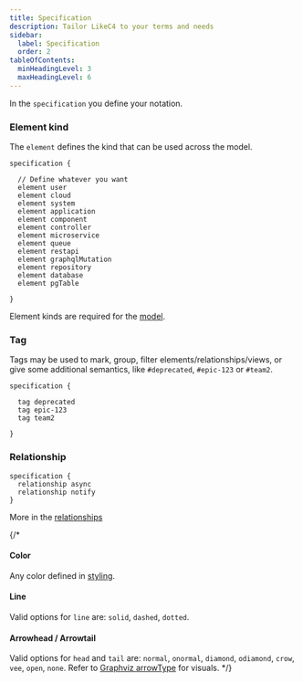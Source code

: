 ```yaml
---
title: Specification
description: Tailor LikeC4 to your terms and needs
sidebar: 
  label: Specification
  order: 2
tableOfContents:
  minHeadingLevel: 3
  maxHeadingLevel: 6  
---
```


In the `specification` you define your notation.

### Element kind

The `element` defines the kind that can be used across the model.

```likec4 copy
specification {

  // Define whatever you want
  element user
  element cloud
  element system
  element application
  element component
  element controller
  element microservice
  element queue
  element restapi
  element graphqlMutation
  element repository
  element database
  element pgTable

}
```

Element kinds are required for the [model](/dsl/model).

### Tag

Tags may be used to mark, group, filter elements/relationships/views, or give some additional semantics, like `#deprecated`, `#epic-123` or `#team2`.

```likec4
specification {

  tag deprecated
  tag epic-123
  tag team2

}
```

### Relationship

```likec4
specification {
  relationship async
  relationship notify
}
```

More in the [relationships](/dsl/relationships/#relationship-kinds)

{/*

#### Color
Any color defined in [styling](./styling).

#### Line
Valid options for `line` are: `solid`, `dashed`, `dotted`.

#### Arrowhead / Arrowtail
Valid options for `head` and `tail` are: `normal`, `onormal`, `diamond`, `odiamond`, `crow`, `vee`, `open`, `none`.
Refer to [Graphviz arrowType](https://graphviz.org/docs/attr-types/arrowType/) for visuals.
 */}
